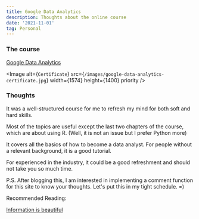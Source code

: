 ```yaml
---
title: Google Data Analytics
description: Thoughts about the online course
date: '2021-11-01'
tag: Personal
---
```


### The course

[Google Data Analytics](https://www.coursera.org/professional-certificates/google-data-analytics)


<Image
  alt={`Certificate`}
  src={`/images/google-data-analytics-certificate.jpg`}
  width={1574}
  height={1400}
  priority 
/>

### Thoughts

It was a well-structured course for me to refresh my mind for both soft and hard skills.

Most of the topics are useful except the last two chapters of the course, which are about using R. (Well, it is not an issue but I prefer Python more)

It covers all the basics of how to become a data analyst. For people without a relevant background, it is a good tutorial.

For experienced in the industry, it could be a good refreshment and should not take you so much time.


P.S. After blogging this, I am interested in implementing a comment function for this site to know your thoughts. Let's put this in my tight schedule.  =)

Recommended Reading:

[Information is beautiful](https://informationisbeautiful.net/)
